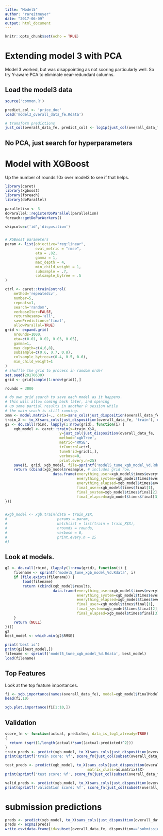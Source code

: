```yaml
---
title: "Model5"
author: "rareitmeyer"
date: "2017-06-09"
output: html_document
---
```

```r
knitr::opts_chunk$set(echo = TRUE)
```



# Extending model 3 with PCA

Model 3 worked, but was disappointing as not scoring particularly well.
So try Y-aware PCA to eliminate near-redundant columns.


## Load the model3 data

```r
source('common.R')

predict_col <- 'price_doc'
load('model3_overall_data_fe.Rdata')

# transform predictions
just_col(overall_data_fe, predict_col) <- log1p(just_col(overall_data_fe, predict_col))
```

## No PCA, just search for hyperparameters


# Model with XGBoost

Up the number of rounds 10x over model3 to see if that helps.

```r


library(caret)
library(xgboost)
library(foreach)
library(doParallel)
    
parallelism <- 3
doParallel::registerDoParallel(parallelism)
foreach::getDoParWorkers()

skipcols=c('id','disposition')    


# XGBoost parameters
param <- list(objective="reg:linear",
              eval_metric = "rmse",
              eta = .02,
              gamma = 1,
              max_depth = 4,
              min_child_weight = 1,
              subsample = .7,
              colsample_bytree = .5
)

ctrl <- caret::trainControl(
    method='repeatedcv',
    number=5,
    repeats=1,
    search='random',
    verboseIter=FALSE,
    returnResamp='all',
    savePredictions='final',
    allowParallel=TRUE)
grid <- expand.grid(
    nrounds=1000,
    eta=c(0.01, 0.02, 0.03, 0.05),
    gamma=1,
    max_depth=c(4,6,8),
    subsample=c(0.6, 0.7, 0.8),
    colsample_bytree=c(0.4, 0.5, 0.6),
    min_child_weight=1
)
# shuffle the grid to process in random order
set.seed(20170630)
grid <- grid[sample(1:nrow(grid)),]

rounds = 3000

# do own grid search to save each model as it happens.
# this will allow coming back later, and opening
# up some partial results in another R session while
# the main seach is still running.
xmm <- model.matrix(~., data=sans_cols(just_disposition(overall_data_fe, 'train'), c(predict_col, skipcols)))
train_X <- to_X(sans_cols(just_disposition(overall_data_fe, 'train'), c(predict_col, skipcols)), matrix_class=as.matrix)
g2 <- do.call(rbind, lapply(1:nrow(grid), function(i) {
    xgb_model <- caret::train(x=train_X$X,
                         y=just_col(just_disposition(overall_data_fe, 'train'), predict_col),
                         method='xgbTree',
                         metric="RMSE",
                         trControl=ctrl,
                         tuneGrid=grid[i,],
                         verbose=0,
                         print.every.n=25)
    save(i, grid, xgb_model, file=sprintf('model5_tune_xgb_model_%d.Rdata', i))
    return (cbind(xgb_model$resample, # includes grid row.
                      data.frame(everything_user=xgb_model$times$everything[1],
                                 everything_system=xgb_model$times$everything[2],
                                 everything_elapsed=xgb_model$times$everything[3],
                                 final_user=xgb_model$times$final[1],
                                 final_system=xgb_model$times$final[2],
                                 final_elapsed=xgb_model$times$final[3])))
}))
    

#xgb_model <- xgb.train(data = train_X$X,
#                       params = param,
#                       watchlist = list(train = train_X$X),
#                       nrounds = rounds,
#                       verbose = 0,
#                       print.every.n = 25
#)


```

## Look at models.

```r
g2 <- do.call(rbind, (lapply(1:nrow(grid), function(i) {
    filename <- sprintf('model5_tune_xgb_model_%d.Rdata', i)
    if (file.exists(filename)) {
        load(filename)
        return (cbind(xgb_model$results, 
                      data.frame(everything_user=xgb_model$times$everything[1],
                                 everything_system=xgb_model$times$everything[2],
                                 everything_elapsed=xgb_model$times$everything[3],
                                 final_user=xgb_model$times$final[1],
                                 final_system=xgb_model$times$final[2],
                                 final_elapsed=xgb_model$times$final[3])))
    }
    return (NULL)
})))
g2
best_model <- which.min(g2$RMSE)

print('best is')
print(g2[best_model,])
filename <- sprintf('model5_tune_xgb_model_%d.Rdata', best_model)
load(filename)
```



## Top Features

Look at the top feature importances.

```r

fi <- xgb.importance(names(overall_data_fe), model=xgb_model$finalModel)
head(fi,10)

xgb.plot.importance(fi[1:10,])
```



## Validation

```r
score_fn <- function(actual, predicted, data_is_log1_already=TRUE)
{
  return (sqrt(1/length(actual)*sum((actual-predicted)^2)))
}
train_preds <- predict(xgb_model, to_X(sans_cols(just_disposition(overall_data_fe, 'train'), c(predict_col, skipcols)), matrix_class=as.matrix)$X)
print(sprintf('train score: %f', score_fn(just_col(subset(overall_data_fe, disposition=='train'),predict_col),train_preds)))

test_preds <- predict(xgb_model, to_X(sans_cols(just_disposition(overall_data_fe, 'test'), c(predict_col, skipcols)),
                                      matrix_class=as.matrix)$X)
print(sprintf('test score: %f', score_fn(just_col(subset(overall_data_fe, disposition=='test'),predict_col),test_preds)))

valid_preds <- predict(xgb_model, to_X(sans_cols(just_disposition(overall_data_fe, 'validation'), c(predict_col, skipcols)), matrix_class=as.matrix)$X)
print(sprintf('validation score: %f', score_fn(just_col(subset(overall_data_fe, disposition=='validation'),predict_col),valid_preds)))

```


# submission predictions

```r

preds <- predict(xgb_model, to_X(sans_cols(just_disposition(overall_data_fe, 'submission'), c(predict_col, skipcols)), matrix_class=as.matrix)$X)
preds <- expm1(preds)
write.csv(data.frame(id=subset(overall_data_fe, disposition=='submission')$id, price_doc=preds), strftime(Sys.time(), "submission_%Y%m%d_%H%M%S.csv"), row.names=FALSE)
```




